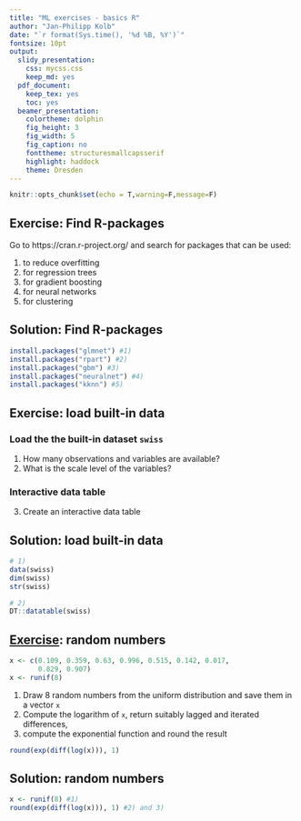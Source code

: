 ```yaml
---
title: "ML exercises - basics R"
author: "Jan-Philipp Kolb"
date: "`r format(Sys.time(), '%d %B, %Y')`"
fontsize: 10pt
output:
  slidy_presentation: 
    css: mycss.css
    keep_md: yes
  pdf_document: 
    keep_tex: yes
    toc: yes
  beamer_presentation: 
    colortheme: dolphin
    fig_height: 3
    fig_width: 5
    fig_caption: no
    fonttheme: structuresmallcapsserif
    highlight: haddock
    theme: Dresden
---
```


```r
knitr::opts_chunk$set(echo = T,warning=F,message=F)
```


## Exercise: Find R-packages

Go to https://cran.r-project.org/ and search for packages that can be used:

1) to reduce overfitting
2) for regression trees
3) for gradient boosting
4) for neural networks
5) for clustering

## Solution: Find R-packages

```r
install.packages("glmnet") #1)
install.packages("rpart") #2)
install.packages("gbm") #3)
install.packages("neuralnet") #4)
install.packages("kknn") #5)
```

## Exercise: load built-in data

### Load the the built-in dataset `swiss` 
<!--
and answer the following questions:
-->
1) How many observations and variables are available?
2) What is the scale level of the variables?

### Interactive data table 

3) Create an interactive data table

## Solution: load built-in data

```r
# 1)
data(swiss) 
dim(swiss) 
str(swiss) 
```

```r
# 2)
DT::datatable(swiss)
```

## [Exercise](https://www.datacamp.com/community/tutorials/pipe-r-tutorial): random numbers

```r
x <- c(0.109, 0.359, 0.63, 0.996, 0.515, 0.142, 0.017, 
       0.829, 0.907)
x <- runif(8)
```

1) Draw 8 random numbers from the uniform distribution and save them in a vector `x`
2) Compute the logarithm of `x`, return suitably lagged and iterated differences, 
3) compute the exponential function and round the result

```r
round(exp(diff(log(x))), 1)
```

## Solution: random numbers

```r
x <- runif(8) #1)
round(exp(diff(log(x))), 1) #2) and 3)
```



<!--
Exercise cross validation
https://www.r-exercises.com/2017/09/15/applying-machine-learning-algorithms-exercises/

Applying machine learning algorithms – exercises: solutions

https://www.r-exercises.com/2017/11/28/machine-learning-with-h2o-part-3-exercises/
-->
